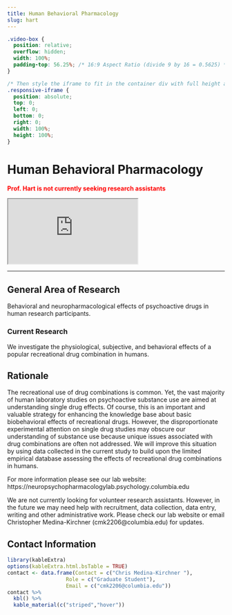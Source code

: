 ```yaml
---
title: Human Behavioral Pharmacology
slug: hart
---
```


```css
.video-box {
  position: relative;
  overflow: hidden;
  width: 100%;
  padding-top: 56.25%; /* 16:9 Aspect Ratio (divide 9 by 16 = 0.5625) */
}

/* Then style the iframe to fit in the container div with full height and width */
.responsive-iframe {
  position: absolute;
  top: 0;
  left: 0;
  bottom: 0;
  right: 0;
  width: 100%;
  height: 100%;
}
```

# Human Behavioral Pharmacology

<span style="color:red">
**Prof. Hart is not currently seeking research assistants**
</span>

<div class="video-box">
  <iframe class="responsive-iframe" src="https://www.youtube.com/embed/Iz7y3O1qoJ8"></iframe>
</div>

***

## General Area of Research

Behavioral and neuropharmacological effects of psychoactive drugs in human research participants. 


### Current Research

We investigate the physiological, subjective, and behavioral effects of a popular recreational drug combination in humans. 

## Rationale

The recreational use of drug combinations is common. Yet, the vast majority of human laboratory studies on psychoactive substance use are aimed at understanding single drug effects. Of course, this is an important and valuable strategy for enhancing the knowledge base about basic biobehavioral effects of recreational drugs. However, the disproportionate experimental attention on single drug studies may obscure our understanding of substance use because unique issues associated with drug combinations are often not addressed. We will improve this situation by using data collected in the current study to build upon the limited empirical database assessing the effects of recreational drug combinations in humans. 


For more information please see our lab website: https://neuropsychopharmacologylab.psychology.columbia.edu


We are not currently looking for volunteer research assistants. However, in the future we may need help with recruitment, data collection, data entry, writing and other administrative work. Please check our lab website or email Christopher Medina-Kirchner (cmk2206@columbia.edu) for updates. 



## Contact Information

```r
library(kableExtra)
options(kableExtra.html.bsTable = TRUE)
contact <- data.frame(Contact = c("Chris Medina-Kirchner "),
                   Role = c("Graduate Student"),
                   Email = c("cmk2206@columbia.edu"))
contact %>%
  kbl() %>%
  kable_material(c("striped","hover"))
                   
                   
```

